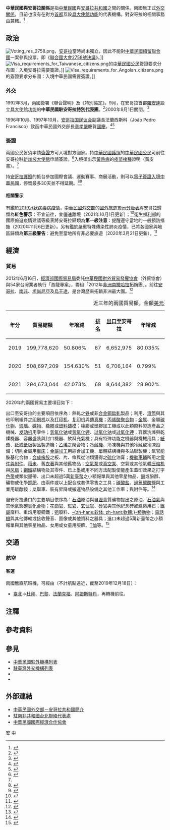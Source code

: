{{noteTA
|G1=Medicine
|1=zh-hans:台; zh-hant:臺;
|2=zh-tw:納米比亞;
|3=zh-hant:杜拜; zh-cn:迪拜; zh-sg:杜拜;
|4=zh-hans:休斯敦; zh-hant:侯斯頓; zh-tw:休士頓;
|5=zh-hans:塑料; zh-hant:塑料; zh-tw:塑膠;
|6=zh-hans:引擎; zh-hant:引擎; zh-cn:发动机;
}}

{{not|中國－安哥拉關係}}
{{Dablink|關於中華民國與「安」字國家的外交關係，詳見'''[[中安關係|中安關係 (消歧義)]]'''。}}

{{Infobox Bilateral relations|中華民國與安哥拉|ROC|AGO|filetype=png}}

'''中華民國與安哥拉關係'''是指[[中華民國|中華民國]]與[[安哥拉共和國|安哥拉共和國]]之間的關係。兩國無正式[[外交#外交上的承認|外交關係]]，目前也沒有在對方[[首都|首都]]互設[[實質大使館|具大使館功能]]的代表機構。對安哥拉的相關事務由'''{{link-en|駐南非共和國台北聯絡代表處|Taipei Liaison Office in the Republic of South Africa}}'''[[兼轄|兼轄]]。<ref>{{Cite web |url = https://www.boca.gov.tw/sp-foof-countrycp-03-166-36b2e-03-1.html |title = 駐館位置及聯絡方式 |publisher = [[中華民國外交部|中華民國外交部]] [[外交部領事事務局|領事事務局]] |access-date = 2017-12-22 |archive-date = 2017-12-23 |archive-url = https://web.archive.org/web/20171223043449/https://www.boca.gov.tw/sp-foof-countrycp-03-166-36b2e-03-1.html }}</ref>

==政治==
[[File:Voting_res_2758.png|thumb]]，[[安哥拉|安哥拉]]當時尚未獨立，因此不能對[[中國與聯合國#代表權問題|中華民國續留聯合國]]一案參與投票，即《[[聯合國大會2758號決議|聯合國大會2758號決議]]》。]]
[[File:Visa_requirements_for_Taiwanese_citizens.png|thumb]]的[[中華民國國民|中華民國公民]]簽證要求分布圖：入境安哥拉需要簽證。]]
[[File:Visa_requirements_for_Angolan_citizens.png|thumb]]的{{link-en|安哥拉人口|Demographics of Angola|安哥拉公民}}簽證要求分布圖：入境中華民國需要簽證。]]
===外交===
{{see also|中華民國外交|{{link-en|安哥拉外交|Foreign relations of Angola}}}}
<!--{{see also|中華民國駐安哥拉代表列表{{!}}中華民國駐安哥拉外交官列表}}-->
1992年3月，兩國簽署《聯合聲明》及《特別協定》。9月，在安哥拉首都[[羅安達|羅安達]]設立[[實質大使館|具大使館功能]]的'''中華民國駐安哥拉[[臺北經濟文化代表處|特別代表團]]'''。<ref>{{Cite web |url = http://multilingual.mofa.gov.tw/web/web_UTF-8/almanac/almanac1998/section_3/page3-1-3.htm |title = 《中華民國87年外交年鑑》〈第三章 中外關係〉 |publisher = 中華民國外交部 |accessdate = 2017-02-12 |archive-date = 2019-12-08 |archive-url = https://web.archive.org/web/20191208113322/http://multilingual.mofa.gov.tw/web/web_UTF-8/almanac/almanac1998/section_3/page3-1-3.htm |dead-url = no }}</ref>2000年9月1日關閉。<ref>{{Cite web |url = http://www.rcils.nccu.edu.tw/wp-content/uploads/2016/10/%E4%B8%AD%E8%8F%AF%E6%B0%91%E5%9C%8B%E8%88%87%E5%90%84%E5%9C%8B%E4%BA%92%E9%A7%90%E4%BB%A3%E8%A1%A8%E6%A9%9F%E6%A7%8B%E4%B9%8B%E5%BB%BA%E5%88%B6%E5%B9%B4%E8%A1%A8%E5%8F%8A%E7%96%91%E8%80%83-.pdf |author = 黃剛 |date = 2007年7月 |title = 中華民國與各國互駐代表機構之建制年表及疑考(1949~2006) |publisher = 黃剛 |accessdate = 2019-07-30 |archive-date = 2018-09-09 |archive-url = https://web.archive.org/web/20180909064157/http://www.rcils.nccu.edu.tw/wp-content/uploads/2016/10/%E4%B8%AD%E8%8F%AF%E6%B0%91%E5%9C%8B%E8%88%87%E5%90%84%E5%9C%8B%E4%BA%92%E9%A7%90%E4%BB%A3%E8%A1%A8%E6%A9%9F%E6%A7%8B%E4%B9%8B%E5%BB%BA%E5%88%B6%E5%B9%B4%E8%A1%A8%E5%8F%8A%E7%96%91%E8%80%83-.pdf |dead-url = no }}</ref>

1996年10月、1997年10月，[[安哥拉国民议会|安哥拉国民议会]]副議長法蘭西斯科（João Pedro Francisco）致函中華民國外交部長[[章孝嚴|章孝嚴]]慶賀[[國慶日_(中華民國)|國慶]]。<ref>{{Cite web |url = https://www.mofa.gov.tw/News_Content_M_2.aspx?n=FAEEE2F9798A98FD&sms=6DC19D8F09484C89&s=BD587E4ADA8AAD8E |author = 公眾外交協調會 |date = 1996年10月11日 |title = 為慶賀中華民國八十五年雙十國慶 |publisher = 中華民國外交部 |access-date = 2020年4月22日 |archive-date = 2020年11月5日 |archive-url = https://web.archive.org/web/20201105233540/https://www.mofa.gov.tw/News_Content_M_2.aspx?n=FAEEE2F9798A98FD&sms=6DC19D8F09484C89&s=BD587E4ADA8AAD8E }}</ref><ref>{{Cite web |url = https://www.mofa.gov.tw/Upload/RelFile/662/153712/%e5%8d%81%e6%9c%88.pdf |author = 公眾外交協調會 |date = 1997年10月 |title = 外交部中華民國八十六年十月份新聞稿 |publisher = 中華民國外交部 |accessdate = 2020-04-21 |archive-date = 2019-02-17 |archive-url = https://web.archive.org/web/20190217201125/https://www.mofa.gov.tw/Upload/RelFile/662/153712/%e5%8d%81%e6%9c%88.pdf |dead-url = no }}</ref>

===簽證===
{{see also|中華民國簽證政策|中華民國公民簽證要求}}
{{see also|安哥拉簽證政策|{{link-en|安哥拉公民簽證要求|Visa requirements for Angolan citizens}}}}
兩國公民皆須申請[[簽證|簽證]]方可入境對方國家。持[[中華民國護照|中華民國護照]]的[[中華民國國民|中華民國公民]]可前往安哥拉駐[[新加坡|新加坡]][[外交代表機構#大使馆|大使館]]申請簽證。<ref>{{Cite web |url = https://www.boca.gov.tw/sp-foof-countrycp-03-166-36b2e-02-1.html |title = 簽證及入境須知 |publisher = 外交部領事事務局 |access-date = 2017-12-22 |archive-date = 2017-12-23 |archive-url = https://web.archive.org/web/20171223043606/https://www.boca.gov.tw/sp-foof-countrycp-03-166-36b2e-02-1.html }}</ref>入境須出示[[黃熱病|黃熱病]]的[[疫苗接種|疫苗接種]]證明（黃皮書）。<ref name="國外旅遊警示分級表"/>

持[[安哥拉護照|安哥拉護照]]的{{link-en|安哥拉人口|Demographics of Angola|安哥拉公民}}抵台參加國際會議、運動賽事、商展活動，則可以[[中華民國簽證政策#电子签证|電子簽證入境中華民國]]，停留最多30天並不得延期。<ref>{{Cite web |url = https://www.boca.gov.tw/cp-228-4488-8208a-1.html |title = 誰具備申請電子簽證的資格? |publisher = 外交部領事事務局 |access-date = 2018-12-15 |archive-date = 2018-12-09 |archive-url = https://web.archive.org/web/20181209124657/https://www.boca.gov.tw/cp-228-4488-8208a-1.html }}</ref><ref>{{Cite web|url = https://www.boca.gov.tw/cp-215-643-5e740-1.html|title = 我的電子簽證效期多久？|publisher = 外交部領事事務局|access-date = 2018-03-30|archive-date = 2018-03-27|archive-url = https://web.archive.org/web/20180327023606/https://www.boca.gov.tw/cp-215-643-5e740-1.html}}</ref>

====相關警示====
有鑑於[[2019冠状病毒病疫情|2019冠状病毒病疫情]]，[[中華民國外交部|中華民國外交部]]的[[國外旅遊警示分級表|國外旅遊警示分級表]]將安哥拉歸類為'''紅色警示'''：不宜前往，宜儘速離境（2021年10月1日更新）；<ref name="國外旅遊警示分級表">{{Cite web |url = https://www.boca.gov.tw/sp-trwa-list-1.html |title = 國外旅遊警示分級表 |publisher = 外交部領事事務局 |access-date = 2022-01-30 |archive-date = 2020-02-08 |archive-url = https://web.archive.org/web/20200208022958/https://www.boca.gov.tw/sp-trwa-list-1.html }}</ref>[[中華民國衛生福利部|衛生福利部]]的國際旅遊疫情建議等級表將安哥拉歸類為'''第一級注意'''：提醒遵守當地的一般預防措施（2020年11月6日更新）。另有鑑於嚴重特殊傳染性肺炎疫情，已將各國家與地區歸類為'''第三級警告'''：避免至當地所有非必要旅遊（2020年3月21日更新）。<ref>{{Cite web |url = https://www.cdc.gov.tw/CountryEpidLevel/GetPrescription/622?uacid=429 |title = 國際旅遊疫情建議等級 |publisher = [[中華民國衛生福利部|中華民國衛生福利部]] |access-date = 2019-05-17 |archive-date = 2022-05-13 |archive-url = https://web.archive.org/web/20220513215853/https://www.cdc.gov.tw/CountryEpidLevel/GetPrescription/622?uacid=429 }}</ref>

==經濟==
{{see also|臺灣經濟|安哥拉經濟}}
===貿易===
2012年6月16日，[[經濟部國際貿易局|經濟部國際貿易局]]委託[[中華民國對外貿易發展協會|中華民國對外貿易發展協會]]（外貿協會）與54家台灣業者執行「游龍專案」，籌組「2012年[[非洲国家和地区列表|非洲南撒哈拉]]拓銷團」。前往[[安哥拉|安哥拉]]、[[南非|南非]]、[[坦尚尼亞|坦尚尼亞]]及[[烏干達|烏干達]]，是台灣歷來拓銷非洲最大團。<ref>{{Cite web |url = http://www.trademag.org.tw/News.asp?id=585707&url=/NewsSearch.asp |author = [[中華民國對外貿易發展協會|中華民國對外貿易發展協會]] |date = 2012年6月14日 |title = 貿協游龍專案出擊非洲，史上最大非洲拓銷團開拔！ |publisher = 經貿透視網 |accessdate = 2020年9月28日 |archive-date = 2017年4月20日 |archive-url = https://web.archive.org/web/20170420144327/http://www.trademag.org.tw/News.asp?id=585707&url=%2FNewsSearch.asp |dead-url = no }}</ref>

{|class=wikitable
|+近三年的兩國貿易額，金額[[美元|美元]]<ref>{{Cite web |url = https://cuswebo.trade.gov.tw/ |title = 中華民國進出口貿易統計 |publisher = [[中華民國經濟部|中華民國經濟部]] [[經濟部國際貿易局|國際貿易局]] |access-date = 2021-05-05 |archive-date = 2016-03-09 |archive-url = https://web.archive.org/web/20160309193715/http://cus93.trade.gov.tw/FSCI/ }}</ref>
!年分!!貿易總額!!年增減!![[世界政區索引|排名]]!![[出口贸易|出口]]至安哥拉!!年增減!!排名!!自安哥拉[[进口贸易|進口]]!!年增減!!排名
|-
| 2019 || 199,778,620 || {{decrease}}50.806% || 67 || 6,652,975 || {{decrease}}80.035% || 135 || 193,125,645 || {{decrease}}48.193% || 52
|-
| 2020 || 508,697,209 || {{increase}}154.630% || 51 || 6,706,164 || {{increase}}0.799% || 129 || 501,991,045 || {{increase}}159.930% || 40
|-
| 2021 || 294,673,044 || {{decrease}}42.073% || 68 || 8,644,382 || {{increase}}28.902% || 131 || 286,028,662 || {{decrease}}43.021% || 55
|}

2020年的兩國貿易主要項目如下：

出口至安哥拉的主要項目依序為：熱軋之[[铁|铁]]或非[[合金鋼|合金鋼]][[轧制|扁軋]]製品；利用{{link-en|印版|Forme (printing)|印刷版}}、[[平版印刷|滾筒]]與其他印刷組件之[[印刷机|印刷机]]以及[[打印机|打印机]]、[[复印机|复印机]]與[[傳真|傳真機]]；[[丙烯酸|丙烯酸]][[聚合物|聚合物]]；[[金属|金属]]、金屬[[碳化物|碳化物]]、[[玻璃|玻璃]]、[[礦物|礦物]]、[[橡膠|橡膠]]或[[塑料|塑料]][[鑄造|鑄模]]；橡膠或塑膠加工機或以此類原料製造產品之機械、[[发动机|发动机]]用零件；[[氢氧化钠|氢氧化钠]]或[[氢氧化钾|氢氧化钾]]、[[过氧化钠|过氧化钠]]或[[过氧化钾|过氧化钾]]；容器洗滌與乾燥機器、容器盛裝與封口機器、飲料充氣機；具有特殊功能之機器與機械用具；[[木浆|紙漿]]、[[纸|纸]]或[[纸板|纸板]]製品製造機；[[乙烯|乙烯]]之聚合物；[[冰箱|冷藏機]]、冷凍機與其他冷藏或冷凍設備；切削金屬用[[車床|車床]]；[[金屬加工|金屬加工]]用綜合加工機、單體結構機與多站聯製機；氧官能胺基化合物；[[合成橡胶|合成橡胶]]之板、片、條與從油類獲得之[[硫化|硫化]]油膏；[[機動車輛|機動車輛]]所用之[[汽車零組件列表|零件與附件]]、[[稻|稻米]]、舊[[服装|衣著]]與其他舊物品；[[氣泵|空氣泵]]或[[真空泵|真空泵]]、空氣或其他氣體[[压缩机|压缩机]]與[[风扇|风扇]]；[[钢|鋼鐵]]結構物及其零件、已上墨或用不同方法配製使能產生蓋印效果之打字[[色带|色带]]或類似墨帶、出口未超過5萬[[新臺幣|新臺幣]]之小額報單與其他零星物品、[[酚|酚]]或酚醇、礦物或化學[[草木灰|鉀肥]]、由兩件或以上配合成套供零售之工具；[[碳酸盐|碳酸盐]]、[[过碳酸钠|過氧碳酸鹽]]與工業用[[碳酸铵|碳酸铵]]；[[叉车|叉舉車]]、裝有昇降或搬運物品設備之其他工作車；{{link-en|塑膠管|Plastic pipework}}與附件等。<ref>{{Cite web |url = https://www.taitraesource.com/default.asp |title = 近二年我國對當地出口主要產品 |publisher = 中華民國對外貿易發展協會 |access-date = 2021-09-24 |archive-date = 2015-09-17 |archive-url = https://web.archive.org/web/20150917081855/http://www.taitraesource.com/default.asp }}</ref>

自安哥拉進口的主要項目依序為：[[石油|石油]]原油與自[[瀝青|瀝青]]質礦物提出之原油、[[液化石油气|石油氣]]與其他氣態[[烃|碳氫化合物]]；[[花崗岩|花崗岩]]、[[斑岩|斑岩]]、[[玄武岩|玄武岩]]、[[砂岩|砂岩]]與其他紀念碑或建築用石；[[黑色金屬|鐵屬]]廢料、重熔用廢鋼鐵{{link-en|鑄錠|Ingot}}；[[铝|铝]]廢料、[[软体动物|-{zh-hans:软体; zh-hant:軟體;}-類動物]]；[[电话|電話機]]與其他傳輸或接收聲音、圖像或其他資料之器具；進口未超過5萬新臺幣之小額報單與其他零星物品、女用或女童用服飾、[[T恤|T恤]]等。<ref>{{Cite web |url = https://www.taitraesource.com/default.asp |title = 近二年我國自當地進口主要產品 |publisher = 中華民國對外貿易發展協會 |access-date = 2021-09-24 |archive-date = 2015-09-17 |archive-url = https://web.archive.org/web/20150917081855/http://www.taitraesource.com/default.asp }}</ref>

==交通==
{{see also|臺灣交通|{{link-en|安哥拉交通|Transport in Angola}}}}
===航空===
<!-- 參考自中文、英文維基相關條目 -->
====客運====
兩國無直航班機，可經由（不計航點遠近，截至2019年12月18日{{noteTag|有鑑於[[2019冠状病毒病疫情|2019冠状病毒病疫情]]影響，暫停更新。}}）：

*[[臺灣桃園國際機場|臺北]]→[[杜拜國際機場|杜拜]]、[[戴高樂國際機場|巴黎]]、[[法蘭克福國際機場|法蘭克福]]、[[阿姆斯特丹史基浦機場|阿姆斯特丹]]，再轉機前往{{link-en|安哥拉機場列表|List of airports in Angola|安哥拉的國際機場}}。

==注釋==
{{noteFoot}}

==參考資料==
{{reflist|2}}

==參見==
{{Portal box|國際關係|中華民國|安哥拉|非洲|image2=Flag of the Republic of China.svg}}
*[[中華民國駐外機構列表|中華民國駐外機構列表]]
*[[駐臺灣外交機構列表|駐臺灣外交機構列表]]
*{{link-en|安哥拉駐外機構列表|List of diplomatic missions of Angola}}
*{{link-en|駐安哥拉外交機構列表|List of diplomatic missions in Angola}}

==外部連結==
*[https://www.mofa.gov.tw/CountryInfo.aspx?CASN=2&n=163&sms=33&s=60 中華民國外交部－安哥拉共和國簡介]
*[http://www.taiwanembassy.org/ZA/mp.asp?mp=401 駐南非共和國台北聯絡代表處]
*[http://www.cieca.org.tw/style/frame/m9/faq.asp?lang=1&customer_id=2998&content_set=color_1&name_id=151617&Directory_ID=3223 中華民國國際經濟合作協會]

{{中華民國外交}}
{{安哥拉外交}}

[[Category:中華民國雙邊關係|安]]
[[Category:安哥拉雙邊關係|中]]